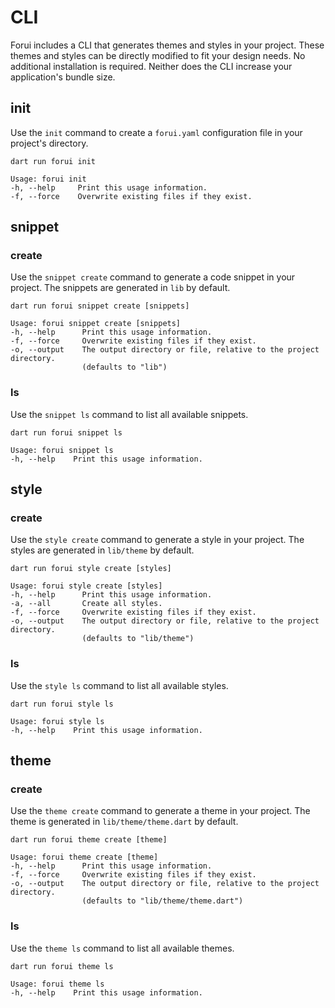 # CLI

Forui includes a CLI that generates themes and styles in your project. These themes and styles can be directly modified
to fit your design needs. No additional installation is required. Neither does the CLI increase your application's
bundle size.

## init

Use the `init` command to create a `forui.yaml` configuration file in your project's directory.

```shell copy
dart run forui init
```

```shell copy
Usage: forui init
-h, --help     Print this usage information.
-f, --force    Overwrite existing files if they exist.
```


## snippet

### create

Use the `snippet create` command to generate a code snippet in your project. The snippets are generated in `lib` by default.

```shell copy
dart run forui snippet create [snippets]
```

```shell copy
Usage: forui snippet create [snippets]
-h, --help      Print this usage information.
-f, --force     Overwrite existing files if they exist.
-o, --output    The output directory or file, relative to the project directory.
                (defaults to "lib")
```

 ### ls

Use the `snippet ls` command to list all available snippets.

```shell copy
dart run forui snippet ls
```

```shell copy
Usage: forui snippet ls
-h, --help    Print this usage information.
```


## style

### create

Use the `style create` command to generate a style in your project. The styles are generated in `lib/theme` by default.

```shell copy
dart run forui style create [styles]
```

```shell copy
Usage: forui style create [styles]
-h, --help      Print this usage information.
-a, --all       Create all styles.
-f, --force     Overwrite existing files if they exist.
-o, --output    The output directory or file, relative to the project directory.
                (defaults to "lib/theme")
```

### ls

Use the `style ls` command to list all available styles.

```shell copy
dart run forui style ls
```

```shell copy
Usage: forui style ls
-h, --help    Print this usage information.
```

## theme

### create

Use the `theme create` command to generate a theme in your project. The theme is generated in `lib/theme/theme.dart` by
default.

```shell copy
dart run forui theme create [theme]
```

```shell copy
Usage: forui theme create [theme]
-h, --help      Print this usage information.
-f, --force     Overwrite existing files if they exist.
-o, --output    The output directory or file, relative to the project directory.
                (defaults to "lib/theme/theme.dart")
```

### ls

Use the `theme ls` command to list all available themes.

```shell copy
dart run forui theme ls
```

```shell copy
Usage: forui theme ls
-h, --help    Print this usage information.
```
